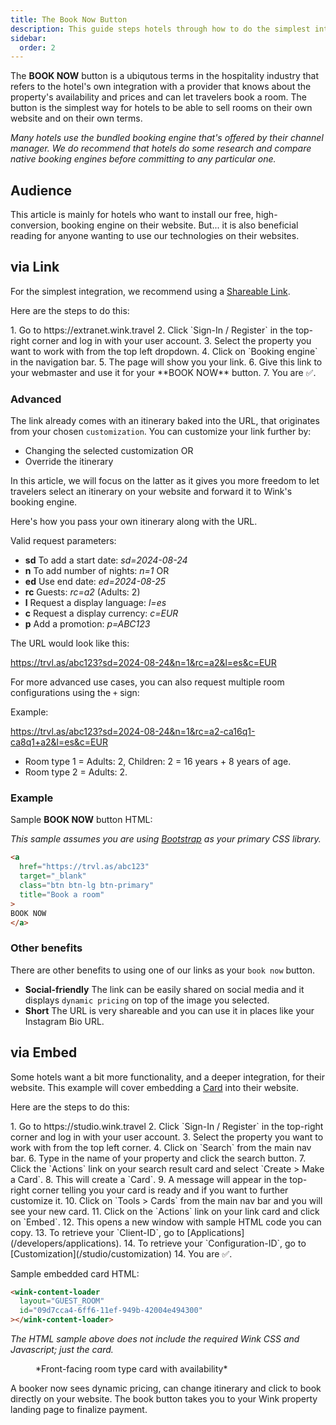 ```yaml
---
title: The Book Now Button
description: This guide steps hotels through how to do the simplest integration with Wink with a 'Book Now' button.
sidebar:
  order: 2
---
```



The **BOOK NOW** button is a ubiqutous terms in the hospitality industry that refers to the hotel's own integration with a provider that knows about the property's availability and prices and can let travelers book a room. The button is the simplest way for hotels to be able to sell rooms on their own website and on their own terms.

*Many hotels use the bundled booking engine that's offered by their channel manager. We do recommend that hotels do some research and compare native booking engines before committing to any particular one.*

## Audience

This article is mainly for hotels who want to install our free, high-conversion, booking engine on their website.
But... it is also beneficial reading for anyone wanting to use our technologies on their websites.

## via Link

For the simplest integration, we recommend using a [Shareable Link](/studio/shareable-links).

Here are the steps to do this:

<Steps>
1. Go to https://extranet.wink.travel
2. Click `Sign-In / Register` in the top-right corner  and log in with your user account.
3. Select the property you want to work with from the top left dropdown.
4. Click on `Booking engine` in the navigation bar.
5. The page will show you your link.
6. Give this link to your webmaster and use it for your **BOOK NOW** button.
7. You are ✅.
</Steps>

### Advanced

The link already comes with an itinerary baked into the URL, that originates from your chosen `customization`.
You can customize your link further by:

- Changing the selected customization OR
- Override the itinerary

In this article, we will focus on the latter as it gives you more freedom to let travelers select an itinerary on your website and forward it to Wink's booking engine.

Here's how you pass your own itinerary along with the URL.

Valid request parameters:

- **sd** To add a start date: *sd=2024-08-24*
- **n** To add number of nights: *n=1* OR
- **ed** Use end date: *ed=2024-08-25*
- **rc** Guests: *rc=a2* (Adults: 2)
- **l** Request a display language: *l=es*
- **c** Request a display currency: *c=EUR*
- **p** Add a promotion: *p=ABC123*

The URL would look like this:

https://trvl.as/abc123?sd=2024-08-24&n=1&rc=a2&l=es&c=EUR

For more advanced use cases, you can also request multiple room configurations using the `+` sign:

Example:

https://trvl.as/abc123?sd=2024-08-24&n=1&rc=a2-ca16q1-ca8q1+a2&l=es&c=EUR

- Room type 1 = Adults: 2, Children: 2 = 16 years + 8 years of age.
- Room type 2 = Adults: 2.

### Example

Sample **BOOK NOW** button HTML:

*This sample assumes you are using [Bootstrap](https://getbootstrap.com) as your primary CSS library.*

```html
<a
  href="https://trvl.as/abc123"
  target="_blank"
  class="btn btn-lg btn-primary"
  title="Book a room"
>
BOOK NOW
</a>
```

### Other benefits

There are other benefits to using one of our links as your `book now` button.

- **Social-friendly** The link can be easily shared on social media and it displays `dynamic pricing` on top of the image you selected.
- **Short** The URL is very shareable and you can use it in places like your Instagram Bio URL.

## via Embed

Some hotels want a bit more functionality, and a deeper integration, for their website. This example will cover embedding a [Card](/studio/cards) into their website.

Here are the steps to do this:

<Steps>
1. Go to https://studio.wink.travel
2. Click `Sign-In / Register` in the top-right corner  and log in with your user account.
3. Select the property you want to work with from the top left corner.
4. Click on `Search` from the main nav bar.
6. Type in the name of your property and click the search button.
7. Click the `Actions` link on your search result card and select `Create > Make a Card`.
8. This will create a `Card`.
9. A message will appear in the top-right corner telling you your card is ready and if you want to further customize it.
10. Click on `Tools > Cards` from the main nav bar and you will see your new card.
11. Click on the `Actions` link on your link card and click on `Embed`.
12. This opens a new window with sample HTML code you can copy.
13. To retrieve your `Client-ID`, go to [Applications](/developers/applications).
14. To retrieve your `Configuration-ID`, go to [Customization](/studio/customization)
14. You are ✅.
</Steps>

Sample embedded card HTML:

```html
<wink-content-loader
  layout="GUEST_ROOM"
  id="09d7cca4-6ff6-11ef-949b-42004e494300"
></wink-content-loader>
```

*The HTML sample above does not include the required Wink CSS and Javascript; just the card.*

<figure>
<CloudinaryImage
      width="350"
      height="829"
      resize="scale"
      quality="best"
      alt="Card preview"
      src="academy/card-example"
      errorImage="noimage_opaque_nyrtl0.png"
    />
    <figcaption>*Front-facing room type card with availability*</figcaption>
</figure>

A booker now sees dynamic pricing, can change itinerary and click to book directly on your website. The book button takes you to your Wink property landing page to finalize payment.
